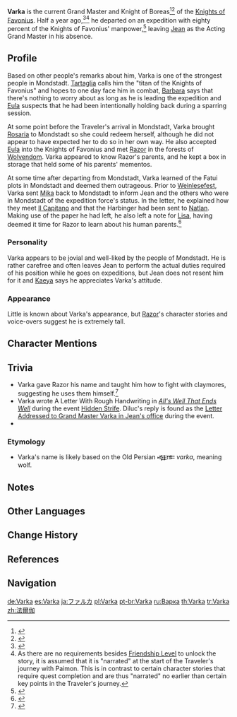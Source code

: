 {{Character Infobox
|type          = Mentioned
|affiliation   = Knights of Favonius
|region        = Mondstadt
|location      = None
|title         = Knight of Boreas
}}
'''Varka''' is the current Grand Master and Knight of Boreas<ref>{{Ref/VO|Barbara|About Varka}}</ref><ref>{{Ref/VO|Tartaglia|About Varka}}</ref> of the [[Knights of Favonius]]. Half a year ago,<ref>{{Ref/CS|Jean|3}}</ref><ref group="Note">As there are no requirements besides [[Friendship Level]] to unlock the story, it is assumed that it is "narrated" at the start of the Traveler's journey with Paimon. This is in contrast to certain character stories that require quest completion and are thus "narrated" no earlier than certain key points in the Traveler's journey.</ref> he departed on an expedition with eighty percent of the Knights of Favonius' manpower,<ref>{{Ref/Quest|Long Distance Love}}</ref> leaving [[Jean]] as the Acting Grand Master in his absence.

==Profile==
Based on other people's remarks about him, Varka is one of the strongest people in Mondstadt. [[Tartaglia]] calls him the "titan of the Knights of Favonius" and hopes to one day face him in combat, [[Barbara]] says that there's nothing to worry about as long as he is leading the expedition and [[Eula]] suspects that he had been intentionally holding back during a sparring session.

At some point before the Traveler's arrival in Mondstadt, Varka brought [[Rosaria]] to Mondstadt so she could redeem herself, although he did not appear to have expected her to do so in her own way. He also accepted [[Eula]] into the Knights of Favonius and met [[Razor]] in the forests of [[Wolvendom]]. Varka appeared to know Razor's parents, and he kept a box in storage that held some of his parents' mementos.

At some time after departing from Mondstadt, Varka learned of the Fatui plots in Mondstadt and deemed them outrageous. Prior to [[Weinlesefest]], Varka sent [[Mika]] back to Mondstadt to inform Jean and the others who were in Mondstadt of the expedition force's status. In the letter, he explained how they meet [[Il Capitano]] and that the Harbinger had been sent to [[Natlan]]. Making use of the paper he had left, he also left a note for [[Lisa]], having deemed it time for Razor to learn about his human parents.<ref>{{Ref/Quest|Sounds From Afar (Quest)}}</ref>

===Personality===
Varka appears to be jovial and well-liked by the people of Mondstadt. He is rather carefree and often leaves Jean to perform the actual duties required of his position while he goes on expeditions, but Jean does not resent him for it and [[Kaeya]] says he appreciates Varka's attitude.

===Appearance===
Little is known about Varka's appearance, but [[Razor]]'s character stories and voice-overs suggest he is extremely tall.

==Character Mentions==
{{Character Mentions
|S-Razor-Character Story 3 = Razor's Character Story 4 and voice-overs about Varka make it clear that the "tall man" is Varka.
|S-Razor-Character Story 4 = Razor's voice-overs about Varka make it clear that the man is Varka.
}}

==Trivia==
* Varka gave Razor his name and taught him how to fight with claymores, suggesting he uses them himself.<ref>{{Ref/VO|Razor|About Varka: Memory}}</ref>
* Varka wrote A Letter With Rough Handwriting in ''[[All's Well That Ends Well (Quest)|All's Well That Ends Well]]'' during the event [[Hidden Strife]]. Diluc's reply is found as the [[Hidden_Strife/Story#Letters_in_Jean's_Office|Letter Addressed to Grand Master Varka in Jean's office]] during the event.
* {{Character Furnishing Mentions}}

===Etymology===
* Varka's name is likely based on the Old Persian '''𐎺𐎼𐎣''' ''varka'', meaning wolf.

==Notes==
{{Reflist|note=1}}

==Other Languages==
{{Other Languages
|default_hidden = 1
|en      = Varka
|zhs     = 法尔伽
|zhs_rm  = Fǎ'ěrjiā
|zht     = 法爾伽
|zht_rm  = Fǎ'ěrjiā
|ja      = ファルカ
|ja_rm   = Faruka
|ko      = 바르카
|ko_rm   = Bareuka
|es      = Varka
|fr      = Varka
|ru      = Варка
|th      = Varka
|vi      = Varka
|de      = Varka
|id      = Varka
|pt      = Varka
|tr      = 
|it      = 
}}

==Change History==
{{Change History|introduced=1.0}}

==References==
{{Reflist|2}}

==Navigation==
{{Faction Navbox}}

[[de:Varka]]
[[es:Varka]]
[[ja:ファルカ]]
[[pl:Varka]]
[[pt-br:Varka]]
[[ru:Варка]]
[[th:Varka]]
[[tr:Varka]]
[[zh:法爾伽]]